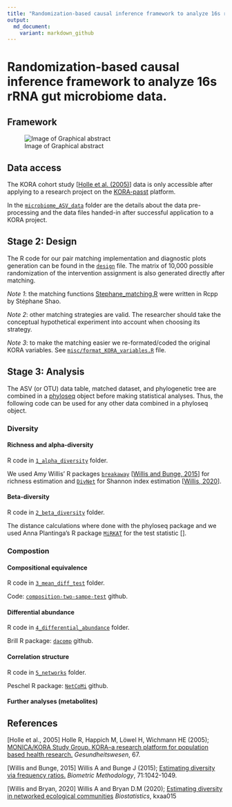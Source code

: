 ```yaml
---
title: "Randomization-based causal inference framework to analyze 16s rRNA gut microbiome data."
output:
  md_document:
    variant: markdown_github
---
```


# Randomization-based causal inference framework to analyze 16s rRNA gut microbiome data.

## Framework

![Image of Graphical abstract](misc/Fig1_graphical_abstract.png)

## Data access

The KORA cohort study [[Holle et al. (2005)](https://pubmed.ncbi.nlm.nih.gov/16032513/)] data is only accessible after applying to a research project on the [KORA-passt](https://epi.helmholtz-muenchen.de) platform.

In the [`microbiome_ASV_data`](microbiome_ASV_data) folder are the details about the data pre-processing and the data files handed-in after successful application to a KORA project.

## Stage 2: Design

The R code for our pair matching implementation and diagnostic plots generation can be found in the [`design`](design) file. The matrix of 10,000 possible randomization of the intervention assignment is also generated directly after matching.

*Note 1*: the matching functions [Stephane_matching.R](misc/Stephane_matching.R) were written in Rcpp by Stéphane Shao.

*Note 2*: other matching strategies are valid. The researcher should take the conceptual hypothetical experiment into account when choosing its strategy.

*Note 3*: to make the matching easier we re-formated/coded the original KORA variables. See [`misc/format_KORA_variables.R`](misc/format_KORA_variables.R) file.

## Stage 3: Analysis

The ASV (or OTU) data table, matched dataset, and phylogenetic tree are combined in a [phyloseq](https://joey711.github.io/phyloseq/) object before making statistical analyses. Thus, the following code can be used for any other data combined in a phyloseq object.

### Diversity

#### Richness and alpha-diversity

R code in [`1_alpha_diversity`](1_alpha_diversity) folder.

We used Amy Willis' R packages [`breakaway`](https://github.com/adw96/breakaway) [[Willis and Bunge, 2015](https://onlinelibrary.wiley.com/doi/abs/10.1111/biom.12332)] for richness estimation and [`DivNet`](https://github.com/adw96/DivNet) for Shannon index estimation [[Willis, 2020](https://academic.oup.com/biostatistics/advance-article-abstract/doi/10.1093/biostatistics/kxaa015/5841114)].

#### Beta-diversity

R code in [`2_beta_diversity`](2_beta_diversity) folder.

The distance calculations where done with the phyloseq package and we used Anna Plantinga's R package [`MiRKAT`](https://cran.r-project.org/web/packages/MiRKAT/index.html) for the test statistic [].

### Compostion

#### Compositional equivalence

R code in [`3_mean_diff_test`](3_mean_diff_test) folder.

Code: [`composition-two-sampe-test`](https://github.com/yuanpeicao/composition-two-sampe-test) github.

#### Differential abundance

R code in [`4_differential_abundance`](4_differential_abundance) folder.

Brill R package: [`dacomp`](https://github.com/barakbri/dacomp) github.

#### Correlation structure

R code in [`5_networks`](5_networks) folder.

Peschel R package: [`NetCoMi`](https://github.com/stefpeschel/NetCoMi) github.

#### Further analyses (metabolites)

## References

[Holle et al., 2005] Holle R, Happich M, Löwel H, Wichmann HE (2005); [MONICA/KORA Study Group. KORA--a research platform for population based health research.](https://pubmed.ncbi.nlm.nih.gov/16032513/) *Gesundheitswesen*, 67. 

[Willis and Bunge, 2015] Willis A and Bunge J (2015); [Estimating diversity via frequency ratios.](https://onlinelibrary.wiley.com/doi/abs/10.1111/biom.12332) *Biometric Methodology*, 71:1042-1049.

[Willis and Bryan, 2020]  Willis A and Bryan D.M (2020); [Estimating diversity in networked ecological communities](https://academic.oup.com/biostatistics/advance-article-abstract/doi/10.1093/biostatistics/kxaa015/5841114) *Biostatistics*, kxaa015


